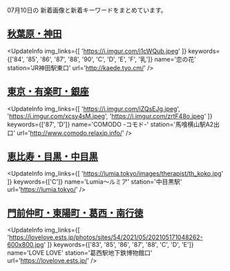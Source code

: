 

07月10日の
新着画像と新着キーワードをまとめています。

<DmmAffiliateIns />

## [秋葉原・神田](/busty/0080)
<UpdateInfo
    img_links={[
    'https://i.imgur.com/j1cWQub.jpeg'
    ]}
    keywords={['84', '85', '86', '87', '88', '90', 'C', 'D', 'E', 'F', '乳']}
    name='恋の花'
    station='JR神田駅東口'
    url='http://kaede.tyo.cm/'
/>
<DmmAffiliateIns />

## [東京・有楽町・銀座](/busty/0090)
<UpdateInfo
    img_links={[
    'https://i.imgur.com/iZQsEJg.jpeg',
    'https://i.imgur.com/xcsy4sM.jpeg',
    'https://i.imgur.com/zrtF48o.jpeg'
    ]}
    keywords={['87', 'D']}
    name='COMODO -コモド-'
    station='馬喰横山駅A2出口'
    url='http://www.comodo.relaxjp.info/'
/>
<DmmAffiliateIns />

## [恵比寿・目黒・中目黒](/busty/0130)
<UpdateInfo
    img_links={[
    'https://lumia.tokyo/images/therapist/th_koko.jpg'
    ]}
    keywords={['C']}
    name='Lumia～ルミア'
    station='中目黒駅'
    url='https://lumia.tokyo/'
/>
<DmmAffiliateIns />

## [門前仲町・東陽町・葛西・南行徳](/busty/0240)
<UpdateInfo
    img_links={[
    'https://lovelove.ests.jp/photos/sites/54/2021/05/202105171048262-600x800.jpg'
    ]}
    keywords={['83', '85', '86', '87', '88', 'C', 'D', 'E']}
    name='LOVE LOVE'
    station='葛西駅地下鉄博物館口'
    url='https://lovelove.ests.jp/'
/>
<DmmAffiliateIns />

<DmmAffiliateScript />

